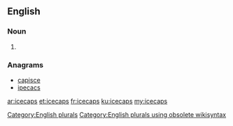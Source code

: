 ==English==

===Noun===
{{head|en}}

# {{plural of|icecap}}

===Anagrams===
* [[capisce#English|capisce]]
* [[ipecacs#English|ipecacs]]

[[Category:English plurals]][[Category:English plurals using obsolete wikisyntax]]

[[ar:icecaps]]
[[et:icecaps]]
[[fr:icecaps]]
[[ku:icecaps]]
[[my:icecaps]]